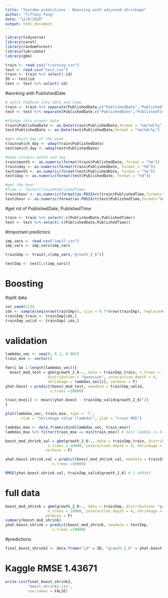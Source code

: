 ```yaml
---
title: "Youtube predictions - Boosting with adjusted shrinkage"
author: "Tiffany Feng"
date: "12/8/2020"
output: html_document
---
```


```r
library(tidyverse)
library(caret)
library(randomForest)
library(lubridate)
library(gbm)
```

```r
train <- read.csv("training.csv")
test <- read.csv("test.csv")
train <- train %>% select(-id)
ID <- test$id
test <- test %>% select(-id)
```

#working with PublishedDate
```r
# split PubDate into date and time
train <- train %>% separate(PublishedDate,c("PublishedDate","PublishedTime"),sep = " ")
test <- test %>% separate(PublishedDate,c("PublishedDate","PublishedTime"),sep = " ")
```
```r
#change into proper date
train$PublishedDate <- as.Date(train$PublishedDate,format = "%m/%d/%y")
test$PublishedDate <- as.Date(test$PublishedDate,format = "%m/%d/%y")
```
```r
#get which day of the week
train$which_day <- wday(train$PublishedDate)
test$which_day <- wday(test$PublishedDate)
```
```r
#make columns month and day
train$month <- as.numeric(format(train$PublishedDate, format = "%m"))
train$day <- as.numeric(format(train$PublishedDate, format = "%d"))
test$month <- as.numeric(format(test$PublishedDate, format = "%m"))
test$day <- as.numeric(format(test$PublishedDate, format = "%d"))
```
```r
#get the hour
#Time <- factor(train$PublishedTime)
train$hour <- as.numeric(format(as.POSIXct(train$PublishedTime,format="%H:%M"),"%H"))
test$hour <- as.numeric(format(as.POSIXct(test$PublishedTime,format="%H:%M"),"%H"))
```

#get rid of PublishedDate, PublishedTime
```r
train <- train %>% select(-c(PublishedDate,PublishedTime))
test <- test %>% select(-c(PublishedDate,PublishedTime))
```

#Important predictors
```r
imp_vars <- read.csv("imp37.csv")
imp_vars <- imp_vars$imp_vars
```

```r
trainImp <- train[,c(imp_vars,"growth_2_6")]
```
```r
testImp <- test[,c(imp_vars)]
```


# Boosting

#split data
```r
set.seed(123)
idx <- sample(seq(nrow(trainImp)), size = 0.7*nrow(trainImp), replace=FALSE)
trainImp_train <- trainImp[idx,]
trainImp_valid <- trainImp[-idx,]
```

# validation
```r
lambdas_vec <- seq(0, 0.1, 0.002)
train_mse <- vector()

for(i in 1:length(lambdas_vec)){
  boost_mod_test = gbm(growth_2_6~., data = trainImp_train, n.trees = 10000, 
                   distribution = "gaussian", interaction.depth = 4,
                   shrinkage = lambdas_vec[i], verbose = F)
yhat.boost = predict(boost_mod_test, newdata = trainImp_valid,
                    n.trees =10000)

train_mse[i] <- mean((yhat.boost - trainImp_valid$growth_2_6)^2)
}

plot(lambdas_vec, train_mse, type = 'l',
       xlab = "shrinkage value (lambda)", ylab = "train MSE")
```

```r
lambdas_mse <- data.frame(cbind(lambdas_vec, train_mse))
lambdas_mse %>% filter(train_mse == min(train_mse)) # best lambda is 0.008
```

```r
boost_mod_shrink_val = gbm(growth_2_6~., data = trainImp_train, distribution= "gaussian",
                   n.trees = 10000, interaction.depth = 4, shrinkage = 0.008,
                  verbose = F)

yhat.boost.shrink.val = predict(boost_mod_shrink_val, newdata = trainImp_valid,
                     n.trees =10000)

RMSE(yhat.boost.shrink.val, trainImp_valid$growth_2_6) # 1.499343
```

# full data

```r
boost_mod_shrink = gbm(growth_2_6~., data = trainImp, distribution= "gaussian",
                   n.trees = 10000, interaction.depth = 4, shrinkage = 0.008,
                  verbose = F)
summary(boost_mod_shrink)
yhat.boost.shrink = predict(boost_mod_shrink, newdata = testImp,
                     n.trees =10000)

```

#predictions
```r
final_boost_shrink2 <- data.frame("id" = ID, "growth_2_6" = yhat.boost.shrink)
```

# Kaggle RMSE 1.43671
```r
write.csv(final_boost_shrink2, 
          "boost_shrink2.csv",
          row.names = FALSE) 
```


